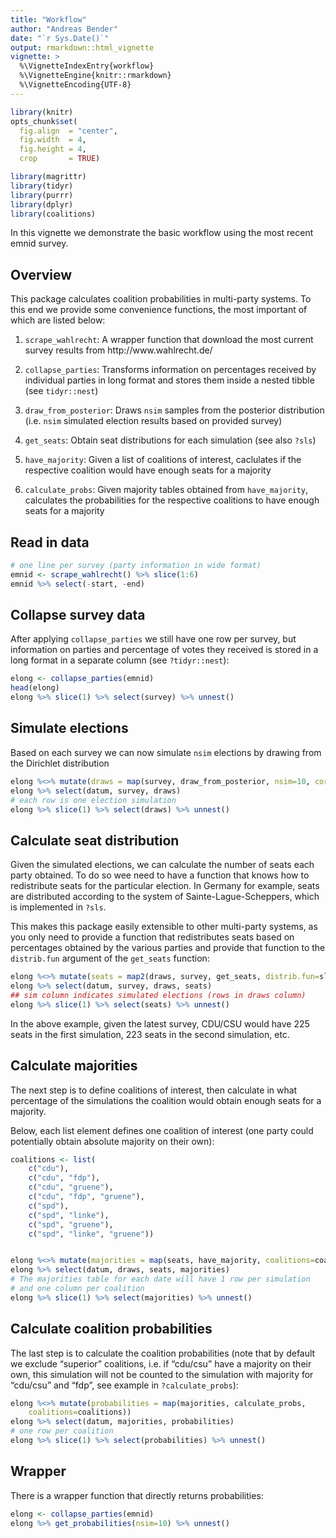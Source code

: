 ```yaml
---
title: "Workflow"
author: "Andreas Bender"
date: "`r Sys.Date()`"
output: rmarkdown::html_vignette
vignette: >
  %\VignetteIndexEntry{workflow}
  %\VignetteEngine{knitr::rmarkdown}
  %\VignetteEncoding{UTF-8}
---
```



```r
library(knitr)
opts_chunk$set(
  fig.align  = "center",
  fig.width  = 4,
  fig.height = 4,
  crop       = TRUE)
```


```r
library(magrittr)
library(tidyr)
library(purrr)
library(dplyr)
library(coalitions)
```


In this vignette we demonstrate the basic workflow using the most recent 
emnid survey. 

## Overview
This package calculates coalition probabilities in multi-party systems. 
To this end we provide some convenience functions, the most important of which 
are listed below:

1. `scrape_wahlrecht`: A wrapper function that download the most current 
survey results from http://www.wahlrecht.de/

2. `collapse_parties`: Transforms information on percentages received by 
individual parties in long format and stores them inside a nested tibble 
(see `tidyr::nest`)

3. `draw_from_posterior`: Draws `nsim` samples from the posterior distribution 
(i.e. `nsim` simulated election results based on provided survey)

4. `get_seats`: Obtain seat distributions for each simulation (see also `?sls`)

5. `have_majority`: Given a list of coalitions of interest, caclulates if the 
respective coalition would have enough seats for a majority

6. `calculate_probs`: Given majority tables obtained from `have_majority`, calculates the probabilities for the respective coalitions to have enough 
seats for a majority

## Read in data 
```r
# one line per survey (party information in wide format)
emnid <- scrape_wahlrecht() %>% slice(1:6) 
emnid %>% select(-start, -end)
```

## Collapse survey data
After applying `collapse_parties` we still have one row per survey, 
but information on parties and percentage of votes they received is 
stored in a long format in a separate column (see `?tidyr::nest`):

```r
elong <- collapse_parties(emnid)
head(elong)
elong %>% slice(1) %>% select(survey) %>% unnest()
```

## Simulate elections
Based on each survey we can now simulate `nsim` elections by drawing from the 
Dirichlet distribution 

```r
elong %<>% mutate(draws = map(survey, draw_from_posterior, nsim=10, correction=0.005))
elong %>% select(datum, survey, draws)
# each row is one election simulation
elong %>% slice(1) %>% select(draws) %>% unnest()
```


## Calculate seat distribution
Given the simulated elections, we can calculate the number of seats each 
party obtained. To do so wee need to have a function that knows how to 
redistribute seats for the particular election. In Germany for example, 
seats are distributed according to the system of Sainte-Lague-Scheppers, which 
is implemented in `?sls`. 

This makes this package easily extensible to other 
multi-party systems, as you only need to provide a function that redistributes
seats based on percentages obtained by the various parties and provide that 
function to the `distrib.fun` argument of the `get_seats` function: 


```r
elong %<>% mutate(seats = map2(draws, survey, get_seats, distrib.fun=sls))
elong %>% select(datum, survey, draws, seats)
## sim column indicates simulated elections (rows in draws column)
elong %>% slice(1) %>% select(seats) %>% unnest()
```

In the above example, given the latest survey, CDU/CSU would have 225 seats 
in the first simulation, 223 seats in the second simulation, etc.


## Calculate majorities
The next step is to define coalitions of interest, then calculate in what 
percentage of the simulations the coalition would obtain enough seats for 
a majority. 

Below, each list element defines one coalition of interest (one party 
could potentially obtain absolute majority on their own):

```r
coalitions <- list(
	c("cdu"), 
	c("cdu", "fdp"), 
	c("cdu", "gruene"),
	c("cdu", "fdp", "gruene"), 
	c("spd"), 
	c("spd", "linke"), 
	c("spd", "gruene"),
	c("spd", "linke", "gruene"))


elong %<>% mutate(majorities = map(seats, have_majority, coalitions=coalitions))
elong %>% select(datum, draws, seats, majorities)
# The majorities table for each date will have 1 row per simulation
# and one column per coalition
elong %>% slice(1) %>% select(majorities) %>% unnest()
```


## Calculate coalition probabilities

The last step is to calculate the coalition probabilities (note that 
by default we exclude "superior" coalitions, i.e. if "cdu/csu" have a majority
on their own, this simulation will not be counted to the simulation with 
majority for "cdu/csu" and "fdp", see example in `?calculate_probs`): 

```r
elong %<>% mutate(probabilities = map(majorities, calculate_probs, 
	coalitions=coalitions))
elong %>% select(datum, majorities, probabilities)
# one row per coalition
elong %>% slice(1) %>% select(probabilities) %>% unnest()
```


## Wrapper
There is a wrapper function that directly returns probabilities: 

```r
elong <- collapse_parties(emnid)
elong %>% get_probabilities(nsim=10) %>% unnest()
```

